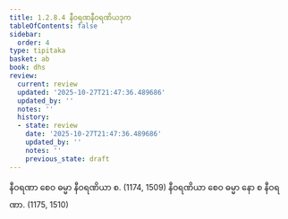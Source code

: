 ```yaml
---
title: 1.2.8.4 နီဝရဏနီဝရဏိယဒုက
tableOfContents: false
sidebar:
  order: 4
type: tipitaka
basket: ab
book: dhs
review:
  current: review
  updated: '2025-10-27T21:47:36.489686'
  updated_by: ''
  notes: ''
  history:
  - state: review
    date: '2025-10-27T21:47:36.489686'
    updated_by: ''
    notes: ''
    previous_state: draft
---
```



<ReviewStatus review={frontmatter.review} showDetails={true} />

<HypothesisAnnotation frontmatter={frontmatter} />

<DynamicBreadcrumb />

<Division number="69" book="dhs" e="ch" v="29" p="10">

<Paragraph number="168" book="dhs">
နီဝရဏာ စေဝ ဓမ္မာ နီဝရဏိယာ စ. (<Emphasis>1174, 1509</Emphasis>)
</Paragraph>

<Paragraph number="169" book="dhs">
နီဝရဏိယာ စေဝ ဓမ္မာ နော စ နီဝရဏာ. (<Emphasis>1175, 1510</Emphasis>)
</Paragraph>
</Division>